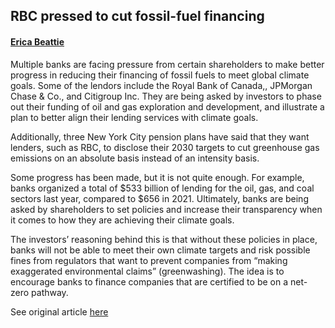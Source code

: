 ## RBC pressed to cut fossil-fuel financing
#### [Erica Beattie](https://www.linkedin.com/in/erica-beattie-594b471a1/?originalSubdomain=ca)

Multiple banks are facing pressure from certain shareholders to make better progress in reducing their financing of fossil fuels to meet global climate goals. Some of the lendors include the Royal Bank of Canada,, JPMorgan Chase & Co., and Citigroup Inc. They are being asked by investors to phase out their funding of oil and gas exploration and development, and illustrate a plan to better align their lending services with climate goals. 

Additionally, three New York City pension plans have said that they want lenders, such as RBC, to disclose their 2030 targets to cut greenhouse gas emissions on an absolute basis instead of an intensity basis. 

Some progress has been made, but it is not quite enough. For example, banks organized a total of $533 billion of lending for the oil, gas, and coal sectors last year, compared to $656 in 2021. Ultimately, banks are being asked by shareholders to set policies and increase their transparency when it comes to how they are achieving their climate goals.

The investors' reasoning behind this is that without these policies in place, banks will not be able to meet their own climate targets and risk possible fines from regulators that want to prevent companies from "making exaggerated environmental claims" (greenwashing). The idea is to encourage banks to finance companies that are certified to be on a net-zero pathway.

See original article [here](https://financialpost.com/commodities/energy/oil-gas/royal-bank-of-canada-fossil-fuel-financing-carbon-emissions)